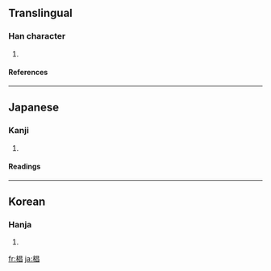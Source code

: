 ==Translingual==
===Han character===
{{Han char|rn=75|rad=木|as=08|sn=12|four=|canj=木日日 (DAA)}}
# {{defn|Han|sort=木08}}
====References====
{{Han ref|kx=0537.131|dkj=15063|dj=0924.160|hdz=21232.041|uh=6919|ud=26905}}

----
==Japanese==
===Kanji===
{{ja-kanji|grade=|rs=木08}}
# {{defn|Japanese}} 
====Readings====
{{ja-readings|on=|kun=[[すぎ]] (sugi)}}

----
==Korean==
===Hanja===
{{ko-hanja|hangeul=창|eumhun=|rv=chang|mr=ch'ang|y=chang}}
# {{defn|Korean}}

[[fr:椙]]
[[ja:椙]]